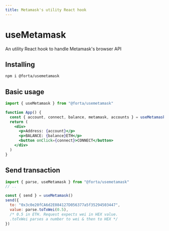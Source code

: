 ```yaml
---
title: Metamask's utility React hook
---
```



# useMetamask

An utility React hook to handle Metamask's browser API

<BadgesBanner />

## Installing

```bash
npm i @forta/usemetamask
```

## Basic usage

```jsx
import { useMetamask } from "@forta/usemetamask"

function App() {
  const { account, connect, balance, metamask, accounts } = useMetamask()
  return (
    <div>
      <p>Address: {account}</p>
      <p>BALANCE: {balance}ETH</p>
      <button onClick={connect}>CONNECT</button>
    </div>
  )
}
```

## Send transaction

```jsx
import { parse, useMetamask } from "@forta/usemetamask"
// ..

const { send } = useMetamask()
send({
  to: "0x3c0e20fCA6d2E084127D056377a5f35294503447",
  value: parse.toTxWei(0.5),
  /* 0.5 in ETH. Request expects wei in HEX value.
  .toTxWei parses a number to wei & then to HEX */
})
```
